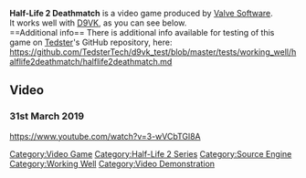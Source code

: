 <strong>Half-Life 2 Deathmatch</strong> is a video game produced by [[Valve Software]].
<br />
It works well with [[D9VK]], as you can see below.
<br />
==Additional info==
There is additional info available for testing of this game on [[User:Tedster|Tedster]]'s GitHub repository, here:
<br />
https://github.com/TedsterTech/d9vk_test/blob/master/tests/working_well/halflife2deathmatch/halflife2deathmatch.md

==Video==
===31st March 2019===
<youtube>https://www.youtube.com/watch?v=3-wVCbTGl8A</youtube>

[[Category:Video Game]]
[[Category:Half-Life 2 Series]]
[[Category:Source Engine]]
[[Category:Working Well]]
[[Category:Video Demonstration]]

